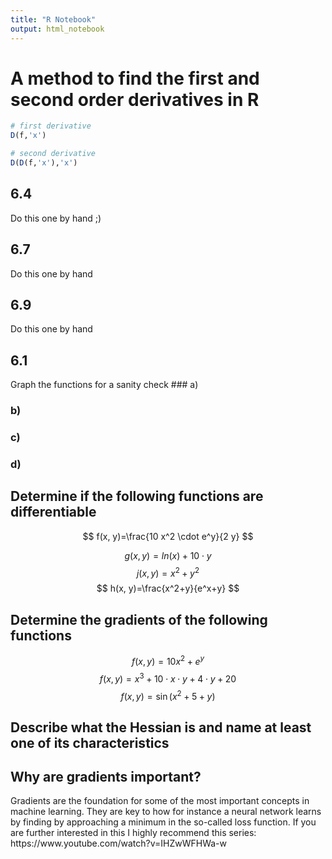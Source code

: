 ---
title: "R Notebook"
output: html_notebook
---
# A method to find the first and second order derivatives in R
```{r}
# first derivative
D(f,'x')

# second derivative
D(D(f,'x'),'x')
```

## 6.4
Do this one by hand ;)

## 6.7
Do this one by hand 

## 6.9
Do this one by hand

## 6.1
Graph the functions for a sanity check
### a)

### b) 

### c)

### d) 

## Determine if the following functions are differentiable
$$
f(x, y)=\frac{10 x^2 \cdot e^y}{2 y}
$$

$$
g(x,y) = ln(x) + 10 \cdot y
$$
$$
j(x, y)=x^2+y^2
$$
$$
h(x, y)=\frac{x^2+y}{e^x+y}
$$

## Determine the gradients of the following functions
$$
f(x, y)=10 x^2+e^y
$$
$$
f(x,y) = x^3+10 \cdot x \cdot y + 4 \cdot y + 20 
$$
$$
f(x, y)=\sin \left(x^2+5+y\right)
$$

## Describe what the Hessian is and name at least one of its characteristics

## Why are gradients important?
Gradients are the foundation for some of the most important concepts in machine learning.
They are key to how for instance a neural network learns by finding by approaching a minimum in the so-called loss function.
If you are further interested in this I highly recommend this series: https://www.youtube.com/watch?v=IHZwWFHWa-w